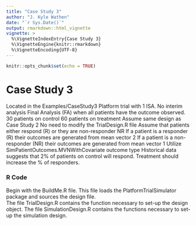 ```yaml
---
title: "Case Study 3"
author: "J. Kyle Wathen"
date: "`r Sys.Date()`"
output: rmarkdown::html_vignette
vignette: >
  %\VignetteIndexEntry{Case Study 3}
  %\VignetteEngine{knitr::rmarkdown}
  %\VignetteEncoding{UTF-8}
---
```


```r
knitr::opts_chunk$set(echo = TRUE)
```

# Case Study 3

Located in the Examples/CaseStudy3
Platform trial with 1 ISA.
No  interim analysis
Final Analysis (FA) when all patients have the outcome observed.
30 patients on control 60 patients on treatment
Assume same design as Case Study 2
No need to modify the TrialDesign.R file
Assume that patients either respond (R) or they are non-responder NR
If a patient is a responder (R) their outcomes are generated from mean vector 2
If a patient is a non-responder (NR) their outcomes are generated from mean vector 1
Utilize SimPatientOutcomes.MVNWithCovariate outcome type
Historical data suggests that 2% of patients on control will respond.
Treatment should increase the % of responders.


### R Code
Begin with the BuildMe.R file.    This file loads the PlatformTrialSimulator package and sources the design file.  
The file TrialDesign.R contains the function necessary to set-up the design object.
The file SimulationDesign.R contains the functions necessary to set-up the simulation design. 
